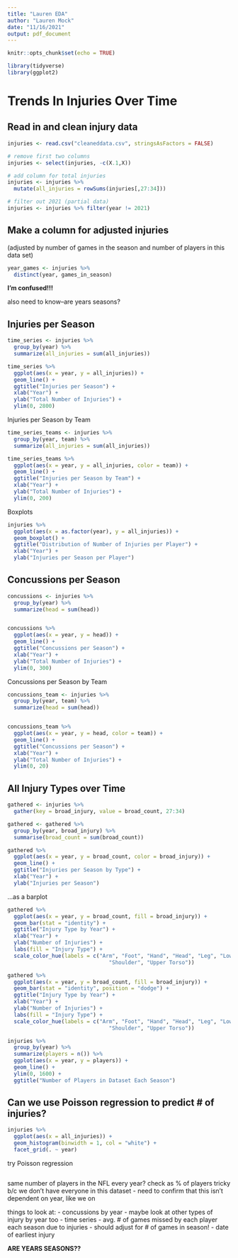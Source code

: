 ```yaml
---
title: "Lauren EDA"
author: "Lauren Mock"
date: "11/16/2021"
output: pdf_document
---
```


```r
knitr::opts_chunk$set(echo = TRUE)
```

```r
library(tidyverse)
library(ggplot2)
```

# **Trends In Injuries Over Time**


## Read in and clean injury data

```r
injuries <- read.csv("cleaneddata.csv", stringsAsFactors = FALSE)

# remove first two columns
injuries <- select(injuries, -c(X.1,X))

# add column for total injuries
injuries <- injuries %>%
  mutate(all_injuries = rowSums(injuries[,27:34]))

# filter out 2021 (partial data)
injuries <- injuries %>% filter(year != 2021)
```


## Make a column for adjusted injuries
(adjusted by number of games in the season and number of players in this data set)

```r
year_games <- injuries %>%
  distinct(year, games_in_season)

```

**I'm confused!!!**

also need to know--are years seasons?


## Injuries per Season

```r
time_series <- injuries %>%
  group_by(year) %>%
  summarize(all_injuries = sum(all_injuries))

time_series %>%
  ggplot(aes(x = year, y = all_injuries)) +
  geom_line() +
  ggtitle("Injuries per Season") +
  xlab("Year") +
  ylab("Total Number of Injuries") +
  ylim(0, 2800)
```


Injuries per Season by Team

```r
time_series_teams <- injuries %>%
  group_by(year, team) %>%
  summarize(all_injuries = sum(all_injuries))

time_series_teams %>%
  ggplot(aes(x = year, y = all_injuries, color = team)) +
  geom_line() +
  ggtitle("Injuries per Season by Team") +
  xlab("Year") +
  ylab("Total Number of Injuries") +
  ylim(0, 200)
```

Boxplots

```r
injuries %>%
  ggplot(aes(x = as.factor(year), y = all_injuries)) +
  geom_boxplot() +
  ggtitle("Distribution of Number of Injuries per Player") +
  xlab("Year") +
  ylab("Injuries per Season per Player")
```



## Concussions per Season

```r
concussions <- injuries %>%
  group_by(year) %>%
  summarize(head = sum(head))


concussions %>%
  ggplot(aes(x = year, y = head)) +
  geom_line() +
  ggtitle("Concussions per Season") +
  xlab("Year") +
  ylab("Total Number of Injuries") +
  ylim(0, 300)
```


Concussions per Season by Team

```r
concussions_team <- injuries %>%
  group_by(year, team) %>%
  summarize(head = sum(head))


concussions_team %>%
  ggplot(aes(x = year, y = head, color = team)) +
  geom_line() +
  ggtitle("Concussions per Season") +
  xlab("Year") +
  ylab("Total Number of Injuries") +
  ylim(0, 20)
```


## All Injury Types over Time

```r
gathered <- injuries %>%
  gather(key = broad_injury, value = broad_count, 27:34)

gathered <- gathered %>%
  group_by(year, broad_injury) %>%
  summarise(broad_count = sum(broad_count))

gathered %>%
  ggplot(aes(x = year, y = broad_count, color = broad_injury)) +
  geom_line() +
  ggtitle("Injuries per Season by Type") +
  xlab("Year") +
  ylab("Injuries per Season")
```

...as a barplot

```r
gathered %>%
  ggplot(aes(x = year, y = broad_count, fill = broad_injury)) +
  geom_bar(stat = "identity") + 
  ggtitle("Injury Type by Year") +
  xlab("Year") +
  ylab("Number of Injuries") +
  labs(fill = "Injury Type") +
  scale_color_hue(labels = c("Arm", "Foot", "Hand", "Head", "Leg", "Lower Torso", 
                                "Shoulder", "Upper Torso"))

gathered %>%
  ggplot(aes(x = year, y = broad_count, fill = broad_injury)) +
  geom_bar(stat = "identity", position = "dodge") + 
  ggtitle("Injury Type by Year") +
  xlab("Year") +
  ylab("Number of Injuries") +
  labs(fill = "Injury Type") +
  scale_color_hue(labels = c("Arm", "Foot", "Hand", "Head", "Leg", "Lower Torso", 
                                "Shoulder", "Upper Torso"))
```

```r
injuries %>%
  group_by(year) %>%
  summarize(players = n()) %>%
  ggplot(aes(x = year, y = players)) +
  geom_line() +
  ylim(0, 1600) +
  ggtitle("Number of Players in Dataset Each Season")

```





## Can we use Poisson regression to predict # of injuries?

```r
injuries %>%
  ggplot(aes(x = all_injuries)) + 
  geom_histogram(binwidth = 1, col = "white") +
  facet_grid(. ~ year)
```

try Poisson regression

```r

```



same number of players in the NFL every year? check as % of players
tricky b/c we don't have everyone in this dataset
- need to confirm that this isn't dependent on year, like we on


things to look at:
- concussions by year
- maybe look at other types of injury by year too
- time series
- avg. # of games missed by each player each season due to injuries
- should adjust for # of games in season!
- date of earliest injury


**ARE YEARS SEASONS??**

